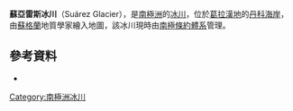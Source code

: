 {{coord|64|56|S|62|56|W|display=title}}

'''蘇亞雷斯冰川'''（Suárez Glacier），是[[南極洲|南極洲]]的[[冰川|冰川]]，位於[[葛拉漢地|葛拉漢地]]的[[丹科海岸|丹科海岸]]，由[[蘇格蘭|蘇格蘭]]地質學家繪入地圖，該冰川現時由[[南極條約體系|南極條約體系]]管理。

==參考資料==
* {{usgs-gazetteer}}

{{DEFAULTSORT:Suárez Glacier}}
[[Category:南極洲冰川|Category:南極洲冰川]]


{{DancoCoast-geo-stub}}